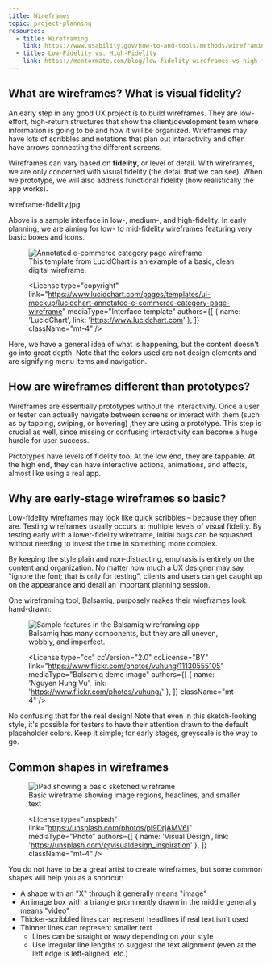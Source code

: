 ```yaml
---
title: Wireframes
topic: project-planning
resources:
  - title: Wireframing
    link: https://www.usability.gov/how-to-and-tools/methods/wireframing.html
  - title: Low-Fidelity vs. High-Fidelity
    link: https://mentormate.com/blog/low-fidelity-wireframes-vs-high-fidelity-wireframes/
---
```


## What are wireframes? What is visual fidelity?

An early step in any good UX project is to build wireframes. They are low-effort, high-return structures that show the client/development team where information is going to be and how it will be organized. Wireframes may have lots of scribbles and notations that plan out interactivity and often have arrows connecting the different screens.

Wireframes can vary based on **fidelity**, or level of detail. With wireframes, we are only concerned with visual fidelity (the detail that we can see). When we prototype, we will also address functional fidelity (how realistically the app works).

wireframe-fidelity.jpg

Above is a sample interface in low-, medium-, and high-fidelity. In early planning, we are aiming for low- to mid-fidelity wireframes featuring very basic boxes and icons.

<figure>

  <Img src="lucidchart.png" alt="Annotated e-commerce category page wireframe" />

  <figcaption>
    This template from LucidChart is an example of a basic, clean digital wireframe.
  </figcaption>

  <License
    type="copyright"
    link="https://www.lucidchart.com/pages/templates/ui-mockup/lucidchart-annotated-e-commerce-category-page-wireframe"
    mediaType="Interface template"
    authors={[
      { name: 'LucidChart', link: 'https://www.lucidchart.com' },
    ]}
    className="mt-4"
  />

</figure>

Here, we have a general idea of what is happening, but the content doesn't go into great depth. Note that the colors used are not design elements and are signifying menu items and navigation.

## How are wireframes different than prototypes?

Wireframes are essentially prototypes without the interactivity. Once a user or tester can actually navigate between screens or interact with them (such as by tapping, swiping, or hovering) ,they are using a prototype. This step is crucial as well, since missing or confusing interactivity can become a huge hurdle for user success.

Prototypes have levels of fidelity too. At the low end, they are tappable. At the high end, they can have interactive actions, animations, and effects, almost like using a real app.

## Why are early-stage wireframes so basic?

Low-fidelity wireframes may look like quick scribbles – because they often are. Testing wireframes usually occurs at multiple levels of visual fidelity. By testing early with a lower-fidelity wireframe, initial bugs can be squashed without needing to invest the time in something more complex.

By keeping the style plain and non-distracting, emphasis is entirely on the content and organization. No matter how much a UX designer may say "ignore the font; that is only for testing", clients and users can get caught up on the appearance and derail an important planning session.

One wireframing tool, Balsamiq, purposely makes their wireframes look hand-drawn:

<figure>

  <Img src="balsamiq.jpg" alt="Sample features in the Balsamiq wireframing app" />

  <figcaption>
    Balsamiq has many components, but they are all uneven, wobbly, and imperfect.
  </figcaption>

  <License
    type="cc"
    ccVersion="2.0"
    ccLicense="BY"
    link="https://www.flickr.com/photos/vuhung/11130555105"
    mediaType="Balsamiq demo image"
    authors={[
      { name: 'Nguyen Hung Vu', link: 'https://www.flickr.com/photos/vuhung/' },
    ]}
    className="mt-4"
  />

</figure>

No confusing that for the real design! Note that even in this sketch-looking style, it's possible for testers to have their attention drawn to the default placeholder colors. Keep it simple; for early stages, greyscale is the way to go.

## Common shapes in wireframes

<figure>

  <Img src="photo-1597534458220-9fb4969f2df5.jpeg" alt="iPad showing a basic sketched wireframe" />

  <figcaption>
    Basic wireframe showing image regions, headlines, and smaller text
  </figcaption>

  <License
    type="unsplash"
    link="https://unsplash.com/photos/pl9DrjAMV6I"
    mediaType="Photo"
    authors={[
      { name: 'Visual Design', link: 'https://unsplash.com/@visualdesign_inspiration' },
    ]}
    className="mt-4"
  />

</figure>

You do not have to be a great artist to create wireframes, but some common shapes will help you as a shortcut:

- A shape with an "X" through it generally means "image"
- An image box with a triangle prominently drawn in the middle generally means "video"
- Thicker-scribbled lines can represent headlines if real text isn't used
- Thinner lines can represent smaller text
  - Lines can be straight or wavy depending on your style
  - Use irregular line lengths to suggest the text alignment (even at the left edge is left-aligned, etc.)
